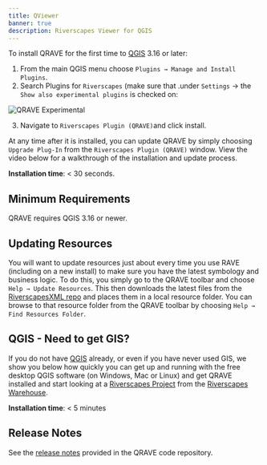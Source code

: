 ```yaml
---
title: QViewer
banner: true
description: Riverscapes Viewer for QGIS
---
```



To install QRAVE for the first time to [QGIS](https://qgis.org/) 3.16 or later: 

1. From the main QGIS menu choose `Plugins → Manage and Install Plugins`.
2. Search Plugins for `Riverscapes` (make sure that .under `Settings` → the `Show also experimental plugins` is checked on:

![QRAVE Experimental](/images/QRaveExperimental.png)

3. Navigate to `Riverscapes Plugin (QRAVE)`and click install.

At any time after it is installed, you can update QRAVE by simply choosing `Upgrade Plug-In` from the `Riverscapes Plugin (QRAVE)` window. View the video below for a walkthrough of the installation and update process. 

**Installation time**: < 30 seconds.

<Youtube embedId="O5xwIqhtlag" />

## Minimum Requirements

QRAVE requires QGIS 3.16 or newer.

## Updating Resources

You will want to update resources just about every time you use RAVE (including on a new install) to make sure you have the latest symbology and business logic. To do this, you simply go to the QRAVE toolbar and choose `Help → Update Resources`. This then downloads the latest files from the [RiverscapesXML repo](https://github.com/Riverscapes/RiverscapesXML) and places them in a local resource folder. You can browse to that resource folder from the QRAVE toolbar by choosing `Help → Find Resources Folder`.

## QGIS - Need to get GIS?

If you do not have [QGIS](https://qgis.org/) already, or even if you have never used GIS, we show you below how quickly you can get up and running with the free desktop QGIS software (on Windows, Mac or Linux) and get QRAVE installed and start looking at a [Riverscapes Project](https://riverscapes.net/Tools/Technical_Reference/Documentation_Standards/Riverscapes_Projects/) from the [Riverscapes Warehouse](https://data.riverscapes.net/).

**Installation time**: < 5 minutes

<Youtube embedId="iMxcyp2u4jc" />

## Release Notes

See the [release notes](https://github.com/Riverscapes/QRAVEPlugin/releases) provided in the QRAVE code repository.